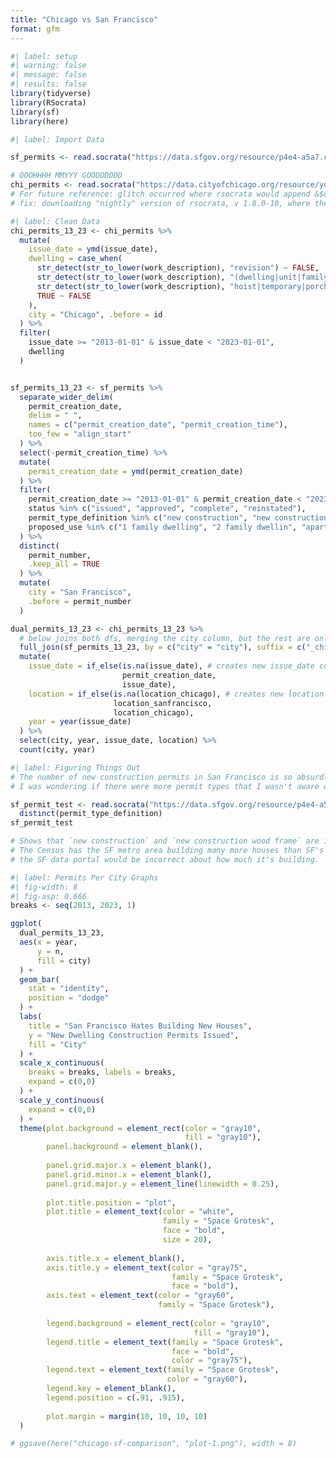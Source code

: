 ```yaml
---
title: "Chicago vs San Francisco"
format: gfm
---
```


```r
#| label: setup
#| warning: false
#| message: false
#| results: false
library(tidyverse)
library(RSocrata)
library(sf)
library(here)
```

```r
#| label: Import Data

sf_permits <- read.socrata("https://data.sfgov.org/resource/p4e4-a5a7.csv?$query=SELECT permit_number, permit_type_definition, permit_creation_date, status, issued_date, revised_cost, existing_use, proposed_use, existing_units, proposed_units, location WHERE permit_type_definition='new construction' OR permit_type_definition='new construction wood frame' OR proposed_units>existing_units LIMIT 30000")

# OOOHHHH MMYYY GOODODDDD
chi_permits <- read.socrata("https://data.cityofchicago.org/resource/ydr8-5enu.csv?$query=SELECT id, permit_type, issue_date, reported_cost, work_description, community_area, census_tract, ward, location WHERE permit_type='PERMIT - NEW CONSTRUCTION' limit 30000")
# For future reference: glitch occurred where rsocrata would append &$order=:id to end of query, breaking the query
# fix: downloading "nightly" version of rsocrata, v 1.8.0-10, where the query works
```

```r
#| label: Clean Data
chi_permits_13_23 <- chi_permits %>% 
  mutate(
    issue_date = ymd(issue_date),
    dwelling = case_when(
      str_detect(str_to_lower(work_description), "revision") ~ FALSE,
      str_detect(str_to_lower(work_description), "(dwelling|unit|family|residence|d.u.|home)") ~ TRUE,
      str_detect(str_to_lower(work_description), "hoist|temporary|porch|replace") ~ FALSE,
      TRUE ~ FALSE
    ), 
    city = "Chicago", .before = id
  ) %>% 
  filter(
    issue_date >= "2013-01-01" & issue_date < "2023-01-01",
    dwelling
  )


sf_permits_13_23 <- sf_permits %>% 
  separate_wider_delim(
    permit_creation_date,
    delim = " ",
    names = c("permit_creation_date", "permit_creation_time"),
    too_few = "align_start"
  ) %>% 
  select(-permit_creation_time) %>% 
  mutate(
    permit_creation_date = ymd(permit_creation_date)
  ) %>% 
  filter(
    permit_creation_date >= "2013-01-01" & permit_creation_date < "2023-01-01",
    status %in% c("issued", "approved", "complete", "reinstated"),
    permit_type_definition %in% c("new construction", "new construction wood frame"),
    proposed_use %in% c("1 family dwelling", "2 family dwellin", "apartments")
  ) %>% 
  distinct(
    permit_number,
    .keep_all = TRUE
  ) %>% 
  mutate(
    city = "San Francisco",
    .before = permit_number
  )

dual_permits_13_23 <- chi_permits_13_23 %>% 
  # below joins both dfs, merging the city column, but the rest are only in their respective city
  full_join(sf_permits_13_23, by = c("city" = "city"), suffix = c("_chicago", "_sanfrancisco")) %>%  
  mutate(
    issue_date = if_else(is.na(issue_date), # creates new issue_date column with both cities in it
                         permit_creation_date,
                         issue_date),
    location = if_else(is.na(location_chicago), # creates new location column with both cities in it
                       location_sanfrancisco,
                       location_chicago),
    year = year(issue_date)
  ) %>% 
  select(city, year, issue_date, location) %>% 
  count(city, year)
```

```r
#| label: Figuring Things Out
# The number of new construction permits in San Francisco is so absurdly low and I don't know why.
# I was wondering if there were more permit types that I wasn't aware of, but running:

sf_permit_test <- read.socrata("https://data.sfgov.org/resource/p4e4-a5a7.csv?$query=SELECT permit_number, permit_type_definition, permit_creation_date, status, issued_date, revised_cost, proposed_use, location WHERE permit_creation_date>'2013-01-01' LIMIT 10000") %>% 
  distinct(permit_type_definition)
sf_permit_test

# Shows that `new construction` and `new construction wood frame` are indeed the only two new construction permit types.
# The Census has the SF metro area building many more houses than SF's permit count would suggest, but I don't see why
# the SF data portal would be incorrect about how much it's building.
```


```r
#| label: Permits Per City Graphs
#| fig-width: 8
#| fig-asp: 0.666
breaks <- seq(2013, 2023, 1)

ggplot(
  dual_permits_13_23, 
  aes(x = year, 
      y = n, 
      fill = city)
  ) +
  geom_bar(
    stat = "identity",
    position = "dodge"
  ) +
  labs(
    title = "San Francisco Hates Building New Houses",
    y = "New Dwelling Construction Permits Issued",
    fill = "City"
  ) +
  scale_x_continuous(
    breaks = breaks, labels = breaks,
    expand = c(0,0)
  ) +
  scale_y_continuous(
    expand = c(0,0)
  ) +
  theme(plot.background = element_rect(color = "gray10",
                                       fill = "gray10"),
        panel.background = element_blank(),
        
        panel.grid.major.x = element_blank(),
        panel.grid.minor.x = element_blank(),
        panel.grid.major.y = element_line(linewidth = 0.25),
        
        plot.title.position = "plot",
        plot.title = element_text(color = "white",
                                  family = "Space Grotesk",
                                  face = "bold",
                                  size = 20),
        
        axis.title.x = element_blank(),
        axis.title.y = element_text(color = "gray75",
                                    family = "Space Grotesk",
                                    face = "bold"),
        axis.text = element_text(color = "gray60",
                                 family = "Space Grotesk"),
        
        legend.background = element_rect(color = "gray10",
                                         fill = "gray10"),
        legend.title = element_text(family = "Space Grotesk",
                                    face = "bold",
                                    color = "gray75"),
        legend.text = element_text(family = "Space Grotesk",
                                   color = "gray60"),
        legend.key = element_blank(),
        legend.position = c(.91, .915),
        
        plot.margin = margin(10, 10, 10, 10)
  )

# ggsave(here("chicago-sf-comparison", "plot-1.png"), width = 8)
```

